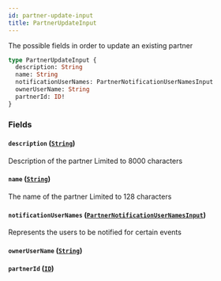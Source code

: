 ```yaml
---
id: partner-update-input
title: PartnerUpdateInput
---
```



The possible fields in order to update an existing partner


```graphql
type PartnerUpdateInput {
  description: String
  name: String
  notificationUserNames: PartnerNotificationUserNamesInput
  ownerUserName: String
  partnerId: ID!
}
```


### Fields

#### `description` ([`String`](/developers/shared-apis/adminidentity-api/graphql/reference/scalars/string))

Description of the partner
Limited to 8000 characters


#### `name` ([`String`](/developers/shared-apis/adminidentity-api/graphql/reference/scalars/string))

The name of the partner
Limited to 128 characters


#### `notificationUserNames` ([`PartnerNotificationUserNamesInput`](/developers/shared-apis/adminidentity-api/graphql/reference/inputs/partner-notification-user-names-input))

Represents the users to be notified for certain events


#### `ownerUserName` ([`String`](/developers/shared-apis/adminidentity-api/graphql/reference/scalars/string))




#### `partnerId` ([`ID`](/developers/shared-apis/adminidentity-api/graphql/reference/scalars/id))






